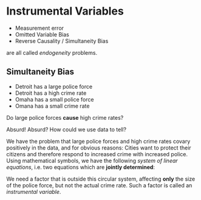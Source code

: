 # Instrumental Variables {#IV}

* Measurement error
* Omitted Variable Bias
* Reverse Causality / Simultaneity Bias

are all called *endogeneity* problems. 

## Simultaneity Bias

* Detroit has a large police force
* Detroit has a high crime rate
* Omaha has a small police force
* Omana has a small crime rate

Do large police forces **cause** high crime rates?

Absurd! Absurd? How could we use data to tell?

We have the problem that large police forces and high crime rates covary positively in the data, and for obvious reasons: Cities want to protect their citizens and therefore respond to increased crime with increased police. Using mathematical symbols, we have the following *system of linear equations*, i.e. two equations which are **jointly determined**:


\begin{align*}
\text{crime}_{it} &= f(\text{police}_{it}) \\
\text{police}_{it}&= g(\text{crime}_{it} )
\end{align*}

We need a factor that is outside this circular system, affecting **only** the size of the police force, but not the actual crime rate. Such a factor is called an *instrumental variable*.
